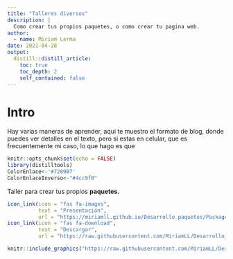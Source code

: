 ```yaml
---
title: "Talleres diversos"
description: |
  Como crear tus propios paquetes, o como crear tu pagina web. 
author:
  - name: Miriam Lerma
date: 2021-04-28
output:
  distill::distill_article:
    toc: true
    toc_depth: 2
    self_contained: false
---
```



# Intro

Hay varias maneras de aprender, aqui te muestro el formato de blog, donde puedes ver detalles en el texto, pero si estas en celular, que es frecuentemente mi caso, lo que hago es que 

```r
knitr::opts_chunk$set(echo = FALSE)
library(distilltools)
ColorEnlace<-'#7209B7'
ColorEnlaceInverso<-"#4cc9f0"
```

Taller para crear tus propios **paquetes.**<br>

```r
icon_link(icon = "fas fa-images",
          text = "Presentación",
          url = "https://miriamll.github.io/Desarrollo_paquetes/PackageDevelop")
icon_link(icon = "fas fa-download",
          text = "Descargar",
          url = "https://raw.githubusercontent.com/MiriamLL/Desarrollo_paquetes/main/PackageDevelop.pdf")
```

```r
knitr::include_graphics("https://raw.githubusercontent.com/MiriamLL/Desarrollo_paquetes/main/Figuras/Portada1.png")
```


